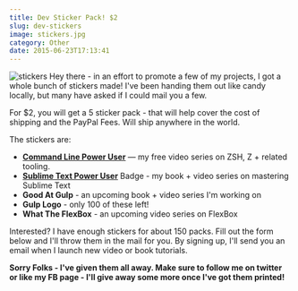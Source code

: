 ```yaml
---
title: Dev Sticker Pack! $2
slug: dev-stickers
image: stickers.jpg
category: Other
date: 2015-06-23T17:13:41
---
```


<img class="aligncenter size-large wp-image-3523"  src="stickers-650x650.jpg" alt="stickers" />
Hey there - in an effort to promote a few of my projects, I got a whole bunch of stickers made! I've been handing them out like candy locally, but many have asked if I could mail you a few.

For $2, you will get a 5 sticker pack - that will help cover the cost of shipping and the PayPal Fees. Will ship anywhere in the world.

The stickers are:

<ul>
<li><a href="http://commandlinepoweruser.com"><strong>Command Line Power User</strong></a> — my free video series on ZSH, Z + related tooling.</li>
<li><a href="https://sublimetextbook.com/"><strong>Sublime Text Power User</strong></a> Badge - my book + video series on mastering Sublime Text</li>
<li><strong> Good At Gulp</strong> - an upcoming book + video series I'm working on</li>
<li><strong>Gulp Logo</strong> - only 100 of these left!</li>
<li><strong>What The FlexBox</strong> - an upcoming video series on FlexBox</li>
</ul>

Interested? I have enough stickers for about 150 packs. Fill out the form below and I'll throw them in the mail for you. By signing up, I'll send you an email when I launch new video or book tutorials.

<strong>Sorry Folks - I've given them all away. Make sure to follow me on twitter or like my FB page - I'll give away some more once I've got them printed! </strong>